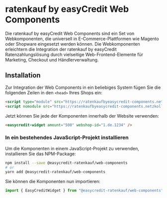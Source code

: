 

<Meta title="Getting Started/Installation" />

<h1>ratenkauf by easyCredit Web Components</h1>

<p>Die ratenkauf by easyCredit Web Components sind ein Set von Webkomponenten, die universell in E-Commerce-Plattformen wie Magento oder Shopware eingesetzt werden können. Die Webkomponenten erleichtern die Integration der ratenkauf by easyCredit Ratenzahlungslösung durch vielseitige Web-Frontend-Elemente für Marketing, Checkout und Händlerverwaltung.</p>

<h2>Installation</h2>

Zur Integration der Web Components in ein beliebiges System fügen Sie die folgenden Zeilen in den `<head>` Ihres Shops ein:

```html
<script type="module" src="https://ratenkaufbyeasycredit-components.netzkollektiv.com/easycredit-components/easycredit-components.esm.js"></script>
<script nomodule src="https://ratenkaufbyeasycredit-components.netzkollektiv.com/easycredit-components/easycredit-components.esm.js"></script>
```
Jetzt können Sie jede der Komponenten innerhalb der Website verwenden:

```html
<easycredit-widget amount="500" webshop-id="1.de.1234" />
```

<h3>In ein bestehendes JavaScript-Projekt installieren</h3>

<p>Um die Komponenten in einem JavaScript-Projekt zu verwenden, installieren Sie das NPM-Package:</p>

```bash
npm install --save @easycredit-ratenkauf/web-components
# or
yarn add @easycredit-ratenkauf/web-components
```

Sie können die Komponenten nun importieren:

```js
import { EasyCreditWidget } from "@easycredit-ratenkauf/web-components";
```
